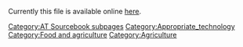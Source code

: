 Currently this file is available online [http://www.cd3wd.com/cd3wd_40/JF/419/08-292.pdf here].


{{DEFAULTSORT:{{SUBPAGENAME}}}} 
[[Category:AT Sourcebook subpages]]
[[Category:Appropriate_technology]]
[[Category:Food and agriculture]]
[[Category:Agriculture]]